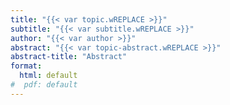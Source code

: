 ```yaml
---
title: "{{< var topic.wREPLACE >}}"
subtitle: "{{< var subtitle.wREPLACE >}}"
author: "{{< var author >}}"
abstract: "{{< var topic-abstract.wREPLACE >}}"
abstract-title: "Abstract"
format:
  html: default
#  pdf: default
---
```

